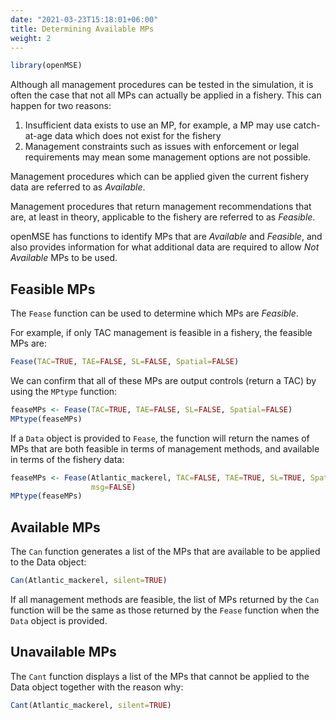 ```yaml
---
date: "2021-03-23T15:18:01+06:00"
title: Determining Available MPs
weight: 2
---
```


```r
library(openMSE)
```
 
Although all management procedures can be tested in the simulation, it is often the case that not all MPs can actually be applied in a fishery. This can happen for two reasons:

1. Insufficient data exists to use an MP, for example, a MP may use catch-at-age data which does not exist for the fishery
2. Management constraints such as issues with enforcement or legal requirements may mean some management options are not possible.

Management procedures which can be applied given the current fishery data are referred to as *Available*. 

Management procedures that return management recommendations that are, at least in theory, applicable to the fishery are referred to as *Feasible*.

openMSE has functions to identify MPs that are *Available* and *Feasible*, and also provides information for what additional data are required to allow *Not Available* MPs to be used.

## Feasible MPs
The `Fease` function can be used to determine which MPs are *Feasible*. 

For example, if only TAC management is feasible in a fishery, the feasible MPs are:
```r
Fease(TAC=TRUE, TAE=FALSE, SL=FALSE, Spatial=FALSE)
```

We can confirm that all of these MPs are output controls (return a TAC) by using the `MPtype` function:
```r
feaseMPs <- Fease(TAC=TRUE, TAE=FALSE, SL=FALSE, Spatial=FALSE)
MPtype(feaseMPs)
```

If a `Data` object is provided to `Fease`, the function will return the names of MPs that are both feasible in terms of management methods, and available in terms of the fishery data:
```r
feaseMPs <- Fease(Atlantic_mackerel, TAC=FALSE, TAE=TRUE, SL=TRUE, Spatial=FALSE, 
                  msg=FALSE)
MPtype(feaseMPs)
```


## Available MPs
The `Can` function generates a list of the MPs that are available to be applied to the Data object:
```r
Can(Atlantic_mackerel, silent=TRUE)
```

If all management methods are feasible, the list of MPs returned by the `Can` function will be the same as those returned by the `Fease` function when the `Data` object is provided.

## Unavailable MPs
The `Cant` function displays a list of the MPs that cannot be applied to the Data object together with the reason why:
```r
Cant(Atlantic_mackerel, silent=TRUE)
```

